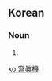 {{also|写真機}}
==Korean==
{{ko-hanjatab}}

===Noun===
{{ko-noun|hj|hangeul=사진기}}

# {{hanja form of|사진기|[[camera]]}}

[[ko:寫眞機]]